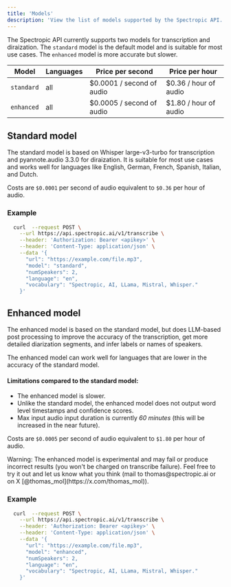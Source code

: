 ```yaml
---
title: 'Models'
description: 'View the list of models supported by the Spectropic API.'
---
```


The Spectropic API currently supports two models for transcription and diraization. The `standard` model is the default model and is suitable for most use cases. The `enhanced` model is more accurate but slower.


|  Model     | Languages | Price per second      | Price per hour          |
|------------|-----------|-----------------------|-------------------------|
| `standard` | all       | $0.0001 / second of audio      | $0.36 / hour of audio   |
| `enhanced` | all       | $0.0005 / second of audio      | $1.80 / hour of audio   |


## Standard model

The standard model is based on Whisper large-v3-turbo for transcription and pyannote.audio 3.3.0 for diraization. It is suitable for most use cases and works well for languages like English, German, French, Spanish, Italian, and Dutch.

Costs are `$0.0001` per second of audio equivalent to `$0.36` per hour of audio.

### Example

```bash Request Example
  curl  --request POST \
    --url https://api.spectropic.ai/v1/transcribe \
    --header: 'Authorization: Bearer <apikey>' \
    --header: 'Content-Type: application/json' \
    --data '{
      "url": "https://example.com/file.mp3",
      "model": "standard",
      "numSpeakers": 2,
      "language": "en",
      "vocabulary": "Spectropic, AI, LLama, Mistral, Whisper."
    }'
```

## Enhanced model

The enhanced model is based on the standard model, but does LLM-based post processing to improve the accuracy of the transcription, get more detailed diarization segments, and infer labels or names of speakers.

The enhanced model can work well for languages that are lower in the accuracy of the standard model.

#### Limitations compared to the standard model:
* The enhanced model is slower.
* Unlike the standard model, the enhanced model does not output word level timestamps and confidence scores.
* Max input audio input duration is currently *60 minutes* (this will be increased in the near future).

Costs are `$0.0005` per second of audio equivalent to `$1.80` per hour of audio.

<Warning>
  Warning: The enhanced model is experimental and may fail or produce incorrect results (you won't be charged on transcribe failure). Feel free to try it out and let us know what you think (mail to thomas@spectropic.ai or on X [@thomas_mol](https://x.com/thomas_mol)).
</Warning>

### Example

```bash Request Example
  curl  --request POST \
    --url https://api.spectropic.ai/v1/transcribe \
    --header: 'Authorization: Bearer <apikey>' \
    --header: 'Content-Type: application/json' \
    --data '{
      "url": "https://example.com/file.mp3",
      "model": "enhanced",
      "numSpeakers": 2,
      "language": "en",
      "vocabulary": "Spectropic, AI, LLama, Mistral, Whisper."
    }'
``` 